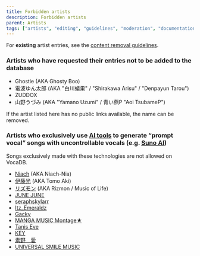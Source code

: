 ---
title: Forbidden artists
description: Forbidden artists
parent: Artists
tags: ["artists", "editing", "guidelines", "moderation", "documentation", "vocadb"]
---

For **existing** artist entries, see the [content removal guidelines](/docs/other-guidelines/content-removal-guidelines).

### Artists who have requested their entries not to be added to the database
* Ghostie (AKA Ghosty Boo)
* 電波ゆん太郎 (AKA "白川蟻巣" / "Shirakawa Arisu" / "Denpayun Tarou")
* ZUDDOX
* 山野うづみ (AKA "Yamano Uzumi" / 青い燕P "Aoi TsubameP")

If the artist listed here has no public links available, the name can be removed.

### Artists who exclusively use [AI tools](https://vocadb.net/T/10766/ai-generated-music) to generate “prompt vocal” songs with uncontrollable vocals (e.g. [Suno AI](https://vocadb.net/T/10648/suno))
Songs exclusively made with these technologies are not allowed on VocaDB.
* [Niach](https://www.youtube.com/@Niach-music-) (AKA Niach-Nia)
* [伊藤光](https://vocadb.net/Ar/147506) (AKA Tomo Aki)
* [リズモン](https://www.youtube.com/@Rizmon888) (AKA Rizmon / Music of Life)
* [JUNE JUNE](https://www.youtube.com/@JJJUNEJUNE)
* [seraphskylarr](https://www.youtube.com/@SeraphSkylarr)
* [Itz_Emeraldz](https://www.youtube.com/channel/UC9zHHY0qpUL4bTrhzOV5W4w)
* [Gacky](https://www.youtube.com/channel/UC28M5s4KsL9KIsrQPmZaSXw)
* [MANGA MUSIC Montage★](https://www.youtube.com/@MMM_9482)
* [Tanis Eve](https://www.youtube.com/@tanis-eve)
* [KEY](https://www.youtube.com/@Keysunomusic/)
* [素野　愛](https://www.youtube.com/@seiseiaip)
* [UNIVERSAL SMILE MUSIC](https://www.youtube.com/channel/UCxGJfzoPyHc0L2ldvaDTlJA)